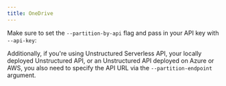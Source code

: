 ```yaml
---
title: OneDrive
---
```



<SharedContentOneDrive/>

Make sure to set the `--partition-by-api` flag and pass in your API key with `--api-key`:


<CodeGroup>

  <OneDriveAPISh />

  <OneDriveAPIPy />

</CodeGroup>

Additionally, if you're using Unstructured Serverless API, your locally deployed Unstructured API, or an Unstructured API
deployed on Azure or AWS, you also need to specify the API URL via the `--partition-endpoint` argument.